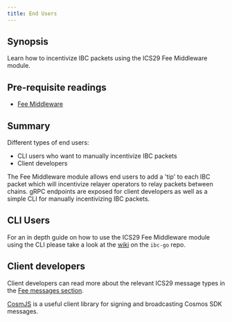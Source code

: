 ```yaml
---
title: End Users
---
```


## Synopsis

Learn how to incentivize IBC packets using the ICS29 Fee Middleware module.

## Pre-requisite readings

- [Fee Middleware](/ibc/v7.8.x/middleware/ics29-fee/overview)

## Summary

Different types of end users:

- CLI users who want to manually incentivize IBC packets
- Client developers

The Fee Middleware module allows end users to add a 'tip' to each IBC packet which will incentivize relayer operators to relay packets between chains. gRPC endpoints are exposed for client developers as well as a simple CLI for manually incentivizing IBC packets.

## CLI Users

For an in depth guide on how to use the ICS29 Fee Middleware module using the CLI please take a look at the [wiki](https://github.com/cosmos/ibc-go/wiki/Fee-enabled-fungible-token-transfers#asynchronous-incentivization-of-a-fungible-token-transfer) on the `ibc-go` repo.

## Client developers

Client developers can read more about the relevant ICS29 message types in the [Fee messages section](/ibc/v7.8.x/middleware/ics29-fee/msgs).

[CosmJS](https://github.com/cosmos/cosmjs) is a useful client library for signing and broadcasting Cosmos SDK messages.
